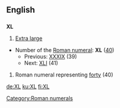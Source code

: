 ==English==

==={{abbreviation}}===
'''XL'''

# [[Extra large]]

*Number of the [[Roman numeral]]: '''XL''' ([[forty|40]])
**Previous: [[XXXIX]] (39)
**Next: [[XLI]] (41)

# Roman numeral representing [[forty]] (40)

[[Category:Roman numerals]]

[[de:XL]]
[[ku:XL]]
[[fi:XL]]